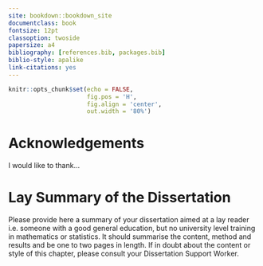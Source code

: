--- 
site: bookdown::bookdown_site
documentclass: book
fontsize: 12pt
classoption: twoside
papersize: a4
bibliography: [references.bib, packages.bib]
biblio-style: apalike
link-citations: yes
---

```{r setup, include = FALSE}

knitr::opts_chunk$set(echo = FALSE,
                      fig.pos = 'H',
                      fig.align = 'center',
                      out.width = '80%')

```


# Acknowledgements {-}

I would like to thank...

# Lay Summary of the Dissertation {-}

Please provide here a summary of your dissertation aimed at a lay reader i.e.\ someone with a good general education, but no university level training in mathematics or statistics.   It should summarise the content, method and results and be one to two pages in length. If in doubt about the content or style of this chapter, please consult your Dissertation Support Worker.

\tableofcontents

\fancyhead{}
\fancyfoot{}
\pagestyle{fancy}
\fancyhead[RO,LE]{\thepage}
\fancyhead[LO,RE]{\rightmark}

\newcommand{\studentcomment}[1]{\todo[inline, backgroundcolor=blue!30]{\textsc{Student:} #1}}
\newcommand{\DSWcomment}[1]{\todo[inline, backgroundcolor=green!30]{\textsc{DSW:} #1}}
\newcommand{\supcomment}[1]{\todo[inline, backgroundcolor=red!30]{\textsc{Supervisor:} #1}}


\mainmatter
